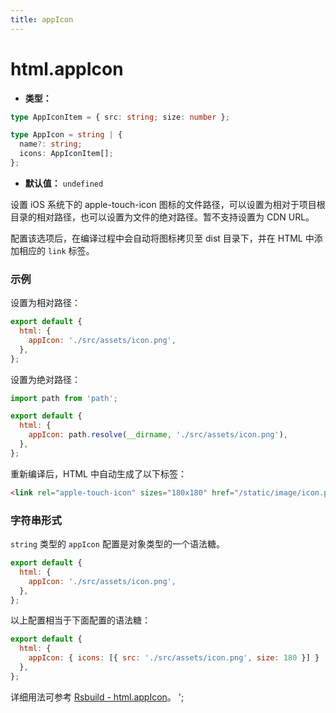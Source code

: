 ```yaml
---
title: appIcon
---
```


# html.appIcon

- **类型：**

```ts
type AppIconItem = { src: string; size: number };

type AppIcon = string | {
  name?: string;
  icons: AppIconItem[];
};
```

- **默认值：** `undefined`

设置 iOS 系统下的 apple-touch-icon 图标的文件路径，可以设置为相对于项目根目录的相对路径，也可以设置为文件的绝对路径。暂不支持设置为 CDN URL。

配置该选项后，在编译过程中会自动将图标拷贝至 dist 目录下，并在 HTML 中添加相应的 `link` 标签。

### 示例

设置为相对路径：

```js
export default {
  html: {
    appIcon: './src/assets/icon.png',
  },
};
```

设置为绝对路径：

```js
import path from 'path';

export default {
  html: {
    appIcon: path.resolve(__dirname, './src/assets/icon.png'),
  },
};
```

重新编译后，HTML 中自动生成了以下标签：

```html
<link rel="apple-touch-icon" sizes="180x180" href="/static/image/icon.png" />
```

### 字符串形式

`string` 类型的 `appIcon` 配置是对象类型的一个语法糖。

```js
export default {
  html: {
    appIcon: './src/assets/icon.png',
  },
};
```

以上配置相当于下面配置的语法糖：

```js
export default {
  html: {
    appIcon: { icons: [{ src: './src/assets/icon.png', size: 180 }] }
  },
};
```

详细用法可参考 [Rsbuild - html.appIcon](https://rsbuild.dev/zh/config/html/app-icon)。
';
